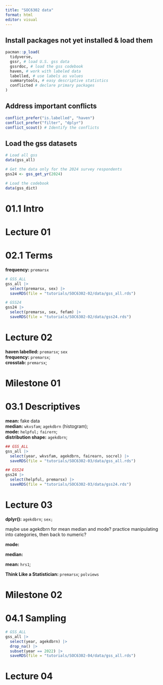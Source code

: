 ```yaml
---
title: "SOC6302 data"
format: html
editor: visual
---
```


## Install packages not yet installed & load them

```r
pacman::p_load(
  tidyverse,
  gssr, # load U.S. gss data
  gssrdoc, # load the gss codebook
  haven, # work with labeled data
  labelled, # use labels as values
  summarytools, # easy descriptive statistics
  conflicted # declare primary packages
)
```

## Address important conflicts

```r
conflict_prefer("is.labelled", "haven")
conflict_prefer("filter", "dplyr")
conflict_scout() # Identify the conflicts
```

## Load the gss datasets

```r
# Load all gss
data(gss_all)

# Get the data only for the 2024 survey respondents
gss24 <- gss_get_yr(2024)

# Load the codebook
data(gss_dict)
```

# 01.1 Intro

# Lecture 01

# 02.1 Terms

**frequency:** `premarsx`

```r
# GSS_ALL
gss_all |>
  select(premarsx, sex) |>
  saveRDS(file = "tutorials/SOC6302-02/data/gss_all.rds")

# GSS24
gss24 |>
  select(premarsx, sex, fefam) |>
  saveRDS(file = "tutorials/SOC6302-02/data/gss24.rds")
```

# Lecture 02

**haven labelled:** `premarsx`; `sex`\
**frequency:** `premarsx`;\
**crosstab:** `premarsx`;

# Milestone 01

# 03.1 Descriptives

**mean:** fake data\
**median:** `wkvsfam`; `agekdbrn` (histogram);\
**mode:** `helpful;` `fairern`;\
**distribution shape:** `agekdbrn`;

```r
## GSS_ALL
gss_all |>
  select(year, wkvsfam, agekdbrn, fairearn, socrel) |>
  saveRDS(file = "tutorials/SOC6302-03/data/gss_all.rds")

## GSS24
gss24 |>
  select(helpful, premarsx) |>
  saveRDS(file = "tutorials/SOC6302-03/data/gss24.rds")
```

# Lecture 03

**dplyr():** `agekdbrn`; `sex;`

maybe use agekdbrn for mean median and mode? practice manipulating into
categories, then back to numeric?

**mode:**

**median:**

**mean:** `hrs1`;

**Think Like a Statistician:** `premarsx`; `polviews`

# Milestone 02

# 04.1 Sampling

```r
# GSS_ALL
gss_all |>
  select(year, agekdbrn) |>
  drop_na() |>
  subset(year == 2022) |>
  saveRDS(file = "tutorials/SOC6302-04/data/gss_all.rds")
```

# Lecture 04
